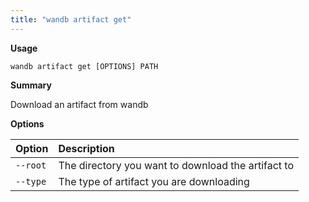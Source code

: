 ```yaml
---
title: "wandb artifact get"
---
```


**Usage**

`wandb artifact get [OPTIONS] PATH`

**Summary**

Download an artifact from wandb


**Options**

| **Option** | **Description** |
| :--- | :--- |
| `--root` | The directory you want to download the artifact to |
| `--type` | The type of artifact you are downloading |



